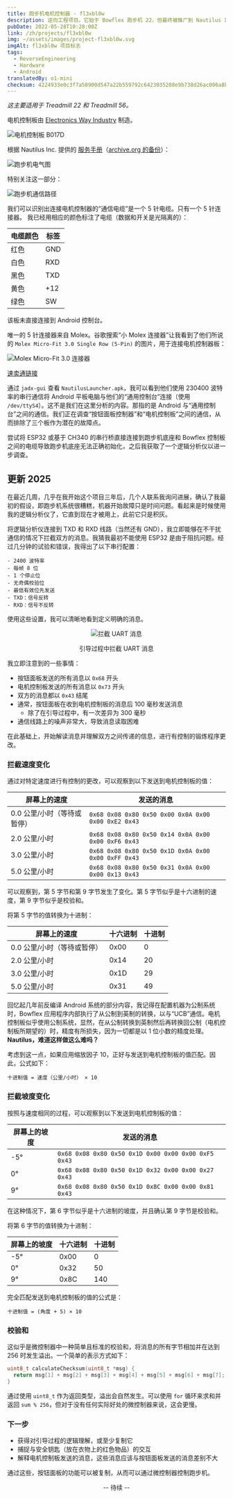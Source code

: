 ```yaml
---
title: 跑步机电机控制器 - fl3xbl0w
description: 逆向工程项目。它始于 Bowflex 跑步机 22，但最终被推广到 Nautilus Inc.（Nautilus、Bowflex、Schwinn）销售的任何由 Android 驱动的设备。
pubDate: 2022-05-28T10:28:00Z
link: /zh/projects/fl3xbl0w
img: ~/assets/images/project-fl3xbl0w.svg
imgAlt: fl3xbl0w 项目标志
tags:
  - ReverseEngineering
  - Hardware
  - Android
translatedBy: o1-mini
checksum: 4224933e0c3f7a58900d547a22b559792c6423035208e9b738d26ac006a8bc83
---
```



_这主要适用于 Treadmill 22 和 Treadmill 56。_

电机控制板由 [Electronics Way Industry](https://web.archive.org/web/20231228174313/https://www.ewayindustry.com/ew-dc-b017.html) 制造。

<Image src={B017D} alt="电机控制板 B017D" format="webp" />

根据 Nautilus Inc. 提供的 [服务手册](https://download.nautilus.com/supportdocs/AM_OM/Bowflex/BFX.T10.T22.T25.T56.SM.EN.pdf)（[archive.org 的备份](https://web.archive.org/web/20220409140737/https://download.nautilus.com/supportdocs/AM_OM/Bowflex/BFX.T10.T22.T25.T56.SM.EN.pdf)）：

<Image src={TreadmillElectrical} alt="跑步机电气图" format="webp" />

特别关注这一部分：

<Image src={TreadmillComm} alt="跑步机通信路径" format="webp" />

我们可以识别出连接电机控制器的“通信电缆”是一个 5 针电缆。只有一个 5 针连接器。
我已经用相应的颜色标注了电缆（数据和开关是光隔离的）：

| 电缆颜色 | 标签 |
| -------- | ---- |
| 红色     | GND  |
| 白色     | RXD  |
| 黑色     | TXD  |
| 黄色     | +12  |
| 绿色     | SW   |

该板未直接连接到 Android 控制台。

唯一的 5 针连接器来自 Molex。谷歌搜索“小 Molex 连接器”让我看到了他们所说的 `Molex Micro-Fit 3.0 Single Row (5-Pin)` 的图片，用于连接电机控制器板：

<Image src={Molex} alt="Molex Micro-Fit 3.0 连接器" format="webp" />

[速卖通链接](https://aliexpress.com/item/32902205579.html)

通过 `jadx-gui` 查看 `NautilusLauncher.apk`，我可以看到他们使用 230400 波特率的串行通信将 Android 平板电脑与他们的“通用控制台”连接（使用 `/dev/ttyS4`）。这不是我们在这里分析的内容。那指的是 Android 与“通用控制台”之间的通信。我们正在调查“按钮面板控制器”和“电机控制板”之间的通信，从而排除了三个板作为潜在的故障点。

尝试将 ESP32 或基于 CH340 的串行桥直接连接到跑步机底座和 Bowflex 控制板之间的电缆导致跑步机底座无法正确初始化，之后我获取了一个逻辑分析仪以进一步调查。

## 更新 2025

在最近几周，几乎在我开始这个项目三年后，几个人联系我询问进展，确认了我最初的假设，即跑步机系统很糟糕，机器开始故障只是时间问题。看起来是时候使用我的逻辑分析仪了，它直到现在才被用上，此前它只是积灰。

将逻辑分析仪连接到 TXD 和 RXD 线路（当然还有 GND），我立即能够在不干扰通信的情况下拦截双方的消息。我猜我最初不能使用 ESP32 是由于阻抗问题。经过几分钟的试验和错误，我得出了以下串行配置：

```
- 2400 波特率
- 每帧 8 位
- 1 个停止位
- 无奇偶校验位
- 最低有效位先发送
- TXD：信号反转
- RXD：信号不反转
```

使用这些设置，我可以清晰地看到定义明确的消息。

<div align="center">
  <Image src={UARTSniffing} alt="拦截 UART 消息" format="webp" />
  <p class="italic">引导过程中拦截 UART 消息</p>
</div>

我立即注意到的一些事情：

- 按钮面板发送的所有消息以 `0x68` 开头
- 电机控制板发送的所有消息以 `0x73` 开头
- 双方的消息都以 `0x43` 结尾
- 通常，按钮面板在收到电机控制板的消息后 100 毫秒发送消息
  - 除了在引导过程中，有一次差异为 300 毫秒
- 通信线路上的噪声非常大，导致消息读取困难

在此基础上，开始解读消息并理解双方之间传递的信息，进行有控制的锻炼程序更改。

### 拦截速度变化

通过对特定速度进行有控制的更改，可以观察到以下发送到电机控制板的值：

| 屏幕上的速度                | 发送的消息                                          |
| --------------------------- | --------------------------------------------------- |
| 0.0 公里/小时（等待或暂停） | `0x68 0x08 0x80 0x50 0x00 0x0A 0x00 0x00 0xE2 0x43` |
| 2.0 公里/小时               | `0x68 0x08 0x80 0x50 0x14 0x0A 0x00 0x00 0xF6 0x43` |
| 3.0 公里/小时               | `0x68 0x08 0x80 0x50 0x1D 0x0A 0x00 0x00 0xFF 0x43` |
| 5.0 公里/小时               | `0x68 0x08 0x80 0x50 0x31 0x0A 0x00 0x00 0x13 0x43` |

可以观察到，第 5 字节和第 9 字节发生了变化。第 5 字节似乎是十六进制的速度，第 9 字节似乎是校验和。

将第 5 字节的值转换为十进制：

| 屏幕上的速度                | 十六进制 | 十进制 |
| --------------------------- | -------- | ------ |
| 0.0 公里/小时（等待或暂停） | 0x00     | 0      |
| 2.0 公里/小时               | 0x14     | 20     |
| 3.0 公里/小时               | 0x1D     | 29     |
| 5.0 公里/小时               | 0x31     | 49     |

回忆起几年前反编译 Android 系统的部分内容，我记得在配置机器为公制系统时，Bowflex 应用程序内部执行了从公制到英制的转换，以与“UCB”通信。电机控制板似乎使用公制系统，显然，在从公制转换到英制然后再转换回公制（电机控制板所期望的）时，精度有所损失，因为一切都是以 1 位小数的精度处理。**Nautilus，难道这样做这么难吗？**

考虑到这一点，如果应用缩放因子 10，正好与发送到电机控制板的值匹配。因此，公式如下：

```
十进制值 = 速度（公里/小时） × 10
```

### 拦截坡度变化

按照与速度相同的过程，可以观察到以下发送到电机控制板的值：

| 屏幕上的坡度 | 发送的消息                                          |
| ------------ | --------------------------------------------------- |
| -5°          | `0x68 0x08 0x80 0x50 0x1D 0x00 0x00 0x00 0xF5 0x43` |
| 0°           | `0x68 0x08 0x80 0x50 0x1D 0x32 0x00 0x00 0x27 0x43` |
| 9°           | `0x68 0x08 0x80 0x50 0x1D 0x8C 0x00 0x00 0x81 0x43` |

在这种情况下，第 6 字节似乎是十六进制的坡度，并且确认第 9 字节是校验和。

将第 6 字节的值转换为十进制：

| 屏幕上的坡度 | 十六进制 | 十进制 |
| ------------ | -------- | ------ |
| -5°          | 0x00     | 0      |
| 0°           | 0x32     | 50     |
| 9°           | 0x8C     | 140    |

完全匹配发送到电机控制板的值的公式是：

```
十进制值 = (角度 + 5) × 10
```

### 校验和

这似乎是微控制器中一种简单且标准的校验和，将消息的所有字节相加并在达到 256 时发生溢出。一个简单的表示方式如下：

```c
uint8_t calculateChecksum(uint8_t *msg) {
  return msg[1] + msg[2] + msg[3] + msg[4] + msg[5] + msg[6] + msg[7];
}
```

通过使用 `uint8_t` 作为返回类型，溢出会自然发生。可以使用 `for` 循环来求和并返回 `sum % 256`，但对于没有任何实际好处的微控制器来说，这会更慢。

### 下一步

- 获得对引导过程的逻辑理解，或至少复制它
- 捕捉与安全钥匙（放在衣物上的红色物品）的交互
- 解释电机控制板发送的消息，这些消息应该与按钮面板发送的消息差别不大

通过这些，按钮面板的功能可以被复制，从而可以通过微控制器控制跑步机。

<div align="center">
  <p class="italic">-- 待续 --</p>
</div>
